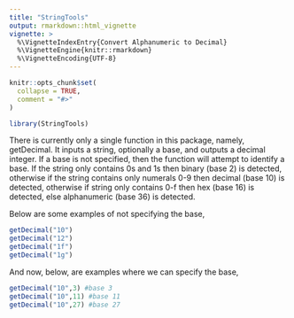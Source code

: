 ```yaml
---
title: "StringTools"
output: rmarkdown::html_vignette
vignette: >
  %\VignetteIndexEntry{Convert Alphanumeric to Decimal}
  %\VignetteEngine{knitr::rmarkdown}
  %\VignetteEncoding{UTF-8}
---
```


```r
knitr::opts_chunk$set(
  collapse = TRUE,
  comment = "#>"
)
```

```r
library(StringTools)
```

There is currently only a single function in this package, namely, getDecimal. It inputs a string, optionally a base, and outputs a decimal integer. If a base is not specified, then the function will attempt to identify a base. If the string only contains 0s and 1s then binary (base 2) is detected, otherwise if the string contains only numerals 0-9 then decimal (base 10) is detected, otherwise if string only contains 0-f then hex (base 16) is detected, else alphanumeric (base 36) is detected.

Below are some examples of not specifying the base,

```r
getDecimal("10")
getDecimal("12")
getDecimal("1f")
getDecimal("1g")
```

And now, below, are examples where we can specify the base,

```r
getDecimal("10",3) #base 3
getDecimal("10",11) #base 11
getDecimal("10",27) #base 27
```
